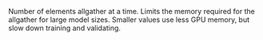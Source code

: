 Number of elements allgather at a time. Limits the memory required for the allgather for large model sizes. Smaller values use less GPU memory, but slow down training and validating.